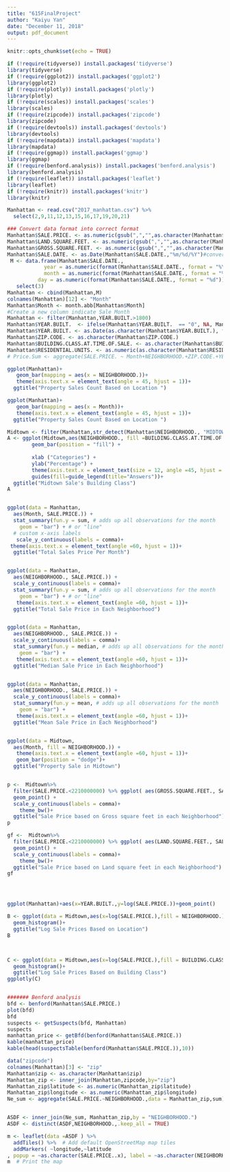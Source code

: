 ```yaml
---
title: "615FinalProject"
author: "Kaiyu Yan"
date: "December 11, 2018"
output: pdf_document
---
```


```r
knitr::opts_chunk$set(echo = TRUE)
```

```r
if (!require(tidyverse)) install.packages('tidyverse')
library(tidyverse)
if (!require(ggplot2)) install.packages('ggplot2')
library(ggplot2)
if (!require(plotly)) install.packages('plotly')
library(plotly)
if (!require(scales)) install.packages('scales')
library(scales)
if (!require(zipcode)) install.packages('zipcode')
library(zipcode)
if (!require(devtools)) install.packages('devtools')
library(devtools)
if (!require(mapdata)) install.packages('mapdata')
library(mapdata)
if (!require(ggmap)) install.packages('ggmap')
library(ggmap)
if (!require(benford.analysis)) install.packages('benford.analysis')
library(benford.analysis)
if (!require(leaflet)) install.packages('leaflet')
library(leaflet)
if (!require(knitr)) install.packages('knitr')
library(knitr)
```

```r
Manhattan <- read.csv("2017_manhattan.csv") %>% 
  select(2,9,11,12,13,15,16,17,19,20,21)

```

```r
### Convert data format into correct format
Manhattan$SALE.PRICE. <- as.numeric(gsub(",","",as.character(Manhattan$SALE.PRICE.),fixed=TRUE)) #Convert format to numeric for price 
Manhattan$LAND.SQUARE.FEET. <- as.numeric(gsub(",","",as.character(Manhattan$LAND.SQUARE.FEET.),fixed=TRUE))#Convert format to numeric for land sqft
Manhattan$GROSS.SQUARE.FEET. <- as.numeric(gsub(",","",as.character(Manhattan$GROSS.SQUARE.FEET.),fixed=TRUE))#Convert format to numeric for gross sqft
Manhattan$SALE.DATE. <- as.Date(Manhattan$SALE.DATE.,"%m/%d/%Y")#conver date format
 M <- data.frame(Manhattan$SALE.DATE.,
            year = as.numeric(format(Manhattan$SALE.DATE., format = "%Y")),
            month = as.numeric(format(Manhattan$SALE.DATE., format = "%m")),
          day = as.numeric(format(Manhattan$SALE.DATE., format = "%d"))) %>% 
   select(3)
Manhattan <- cbind(Manhattan,M)
colnames(Manhattan)[12] <- "Month"
Manhattan$Month <- month.abb[Manhattan$Month]
#Create a new column indicate Sale Month
Manhattan <- filter(Manhattan,YEAR.BUILT.>1800)
Manhattan$YEAR.BUILT.  <- ifelse(Manhattan$YEAR.BUILT.  == "0", NA, Manhattan$YEAR.BUILT) 
Manhattan$YEAR.BUILT. <- as.Date(as.character(Manhattan$YEAR.BUILT.), format = "%Y")
Manhattan$ZIP.CODE. <- as.character(Manhattan$ZIP.CODE.)
Manhattan$BUILDING.CLASS.AT.TIME.OF.SALE. <- as.character(Manhattan$BUILDING.CLASS.AT.TIME.OF.SALE.)
Manhattan$RESIDENTIAL.UNITS. <- as.numeric(as.character(Manhattan$RESIDENTIAL.UNITS.))
# Price.Sum <- aggregate(SALE.PRICE. ~ Month+NEIGHBORHOOD.+ZIP.CODE.+YEAR.BUILT.+BUILDING.CLASS.AT.TIME.OF.SALE., Manhattan, FUN = 'sum')
```



```r
ggplot(Manhattan)+
   geom_bar(mapping = aes(x = NEIGHBORHOOD.))+
   theme(axis.text.x = element_text(angle = 45, hjust = 1))+
  ggtitle("Property Sales Count Based on Location ")

ggplot(Manhattan)+
   geom_bar(mapping = aes(x = Month))+
   theme(axis.text.x = element_text(angle = 45, hjust = 1))+
  ggtitle("Property Sales Count Based on Location ")

Midtown <- filter(Manhattan,str_detect(Manhattan$NEIGHBORHOOD., "MIDTOWN"))
A <- ggplot(Midtown,aes(NEIGHBORHOOD., fill =BUILDING.CLASS.AT.TIME.OF.SALE.)) +
        geom_bar(position = "fill") +
      
        xlab ("Categories") +
        ylab("Percentage") + 
        theme(axis.text.x = element_text(size = 12, angle =45, hjust = 1)) + 
        guides(fill=guide_legend(title="Answers"))+
  ggtitle("Midtown Sale's Building Class")
A


ggplot(data = Manhattan,
  aes(Month, SALE.PRICE.)) +
  stat_summary(fun.y = sum, # adds up all observations for the month
    geom = "bar") + # or "line"
  # custom x-axis labels
   scale_y_continuous(labels = comma)+
 theme(axis.text.x = element_text(angle =60, hjust = 1))+
  ggtitle("Total Sales Price Per Month")


ggplot(data = Manhattan,
  aes(NEIGHBORHOOD., SALE.PRICE.)) +
  scale_y_continuous(labels = comma)+
  stat_summary(fun.y = sum, # adds up all observations for the month
    geom = "bar") + # or "line"
   theme(axis.text.x = element_text(angle =60, hjust = 1))+
  ggtitle("Total Sale Price in Each Neighborhood")


ggplot(data = Manhattan,
  aes(NEIGHBORHOOD., SALE.PRICE.)) +
  scale_y_continuous(labels = comma)+
  stat_summary(fun.y = median, # adds up all observations for the month
    geom = "bar") + 
   theme(axis.text.x = element_text(angle =60, hjust = 1))+
  ggtitle("Median Sale Price in Each Neighborhood")


ggplot(data = Manhattan,
  aes(NEIGHBORHOOD., SALE.PRICE.)) +
  scale_y_continuous(labels = comma)+
  stat_summary(fun.y = mean, # adds up all observations for the month
    geom = "bar") + 
   theme(axis.text.x = element_text(angle =60, hjust = 1))+
  ggtitle("Mean Sale Price in Each Neighborhood")


ggplot(data = Midtown,
  aes(Month, fill = NEIGHBORHOOD.)) +
   theme(axis.text.x = element_text(angle =60, hjust = 1))+
   geom_bar(position = "dodge")+
  ggtitle("Property Sale in Midtown")


p <-  Midtown%>%
  filter(SALE.PRICE.<2210000000) %>% ggplot( aes(GROSS.SQUARE.FEET., SALE.PRICE., size = SALE.PRICE., color=NEIGHBORHOOD.)) +
  geom_point() +
  scale_y_continuous(labels = comma)+
    theme_bw()+
  ggtitle("Sale Price based on Gross square feet in each Neighborhood")
p

gf <-  Midtown%>%
  filter(SALE.PRICE.<2210000000) %>% ggplot( aes(LAND.SQUARE.FEET., SALE.PRICE., size = SALE.PRICE., color=NEIGHBORHOOD.)) +
  geom_point() +
  scale_y_continuous(labels = comma)+
    theme_bw()+
  ggtitle("Sale Price based on Land square feet in each Neighborhood")
gf




ggplot(Manhattan)+aes(x=YEAR.BUILT.,y=log(SALE.PRICE.))+geom_point()
```


```r

B <- ggplot(data = Midtown,aes(x=log(SALE.PRICE.),fill = NEIGHBORHOOD.))+
  geom_histogram()+
  ggtitle("Log Sale Prices Based on Location")
B



C <- ggplot(data = Midtown,aes(x=log(SALE.PRICE.),fill = BUILDING.CLASS.AT.TIME.OF.SALE.))+
  geom_histogram()+
  ggtitle("Log Sale Prices Based on Building Class")
ggplotly(C)



```

```r
####### Benford analysis
bfd <- benford(Manhattan$SALE.PRICE.)
plot(bfd)
bfd
suspects <- getSuspects(bfd, Manhattan)
suspects
manhattan_price <- getBfd(benford(Manhattan$SALE.PRICE.))
kable(manhattan_price)
kable(head(suspectsTable(benford(Manhattan$SALE.PRICE.)),10))

```


```r
data("zipcode")
colnames(Manhattan)[3] <- "zip"
Manhattan$zip <- as.character(Manhattan$zip)
Manhattan_zip <- inner_join(Manhattan,zipcode,by="zip")
Manhattan_zip$latitude <- as.numeric(Manhattan_zip$latitude)
Manhattan_zip$longitude <- as.numeric(Manhattan_zip$longitude)
Ne_sum <- aggregate(SALE.PRICE.~NEIGHBORHOOD.,data = Manhattan_zip,sum)


ASDF <- inner_join(Ne_sum, Manhattan_zip,by = "NEIGHBORHOOD.")
ASDF <- distinct(ASDF,NEIGHBORHOOD.,.keep_all = TRUE)

m <- leaflet(data =ASDF ) %>%
  addTiles() %>%  # Add default OpenStreetMap map tiles
  addMarkers( ~longitude,~latitude
, popup = ~as.character(SALE.PRICE..x), label = ~as.character(NEIGHBORHOOD.))
m  # Print the map
```
